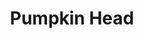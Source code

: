 ---
title: "Pumpkin Head"
meta_title: "Pumpkin Head craft"
description: "Craft de Pumpkin Head"
rank: "d"
draft: false
name: "Pumpkin Head"
recipe_img: "https://wiki.pokexgames.com/images/e/ef/Pumpkin_Head.png"
level: 20
craft_time: 600
result: 1
value_npc: 1
ingredients:
  - name: "Ghost Skull"
    quantity: 15
    item_img: "https://wiki.pokexgames.com/images/c/c0/Ghost_Skull.png"
    value_npc: 1
  - name: "Sandbag"
    quantity: 100
    item_img: "https://wiki.pokexgames.com/images/5/52/SandbagMark.png"
    value_npc: 1
  - name: "Refined Style Point"
    quantity: 20
    item_img: "https://wiki.pokexgames.com/images/6/6b/Refined_style_point.png"
    value_npc: 1
---